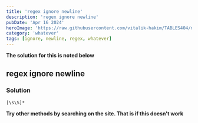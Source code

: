 ```yaml
---
title: 'regex ignore newline'
description: 'regex ignore newline'
pubDate: 'Apr 16 2024'
heroImage: 'https://raw.githubusercontent.com/vitalik-hakim/TABLES404/main/error_b/misc.png'
category: 'whatever'
tags: [ignore, newline, regex, whatever]
---
```


**The solution for this is noted below**

## regex ignore newline

### Solution

```whatever
[\s\S]*
```

**Try other methods by searching on the site. That is if this doesn't work**
